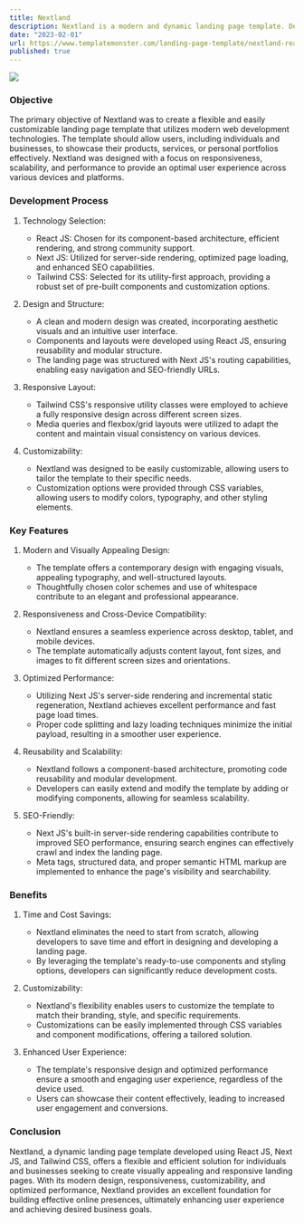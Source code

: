 ```yaml
---
title: Nextland
description: Nextland is a modern and dynamic landing page template. Developed using React JS, Next JS, and Tailwind CSS, Nextland aims to provide a robust foundation for building visually appealing and responsive landing pages. This study case outlines the project's objectives, development process, key features, and the benefits it offers to users.
date: "2023-02-01"
url: https://www.templatemonster.com/landing-page-template/nextland-react-next-js-tailwind-css-landing-page-template-308001.html
published: true
---
```


[![](/nextland.jpg)](https://www.templatemonster.com/landing-page-template/nextland-react-next-js-tailwind-css-landing-page-template-308001.html)

### Objective

The primary objective of Nextland was to create a flexible and easily customizable landing page template that utilizes modern web development technologies. The template should allow users, including individuals and businesses, to showcase their products, services, or personal portfolios effectively. Nextland was designed with a focus on responsiveness, scalability, and performance to provide an optimal user experience across various devices and platforms.

### Development Process

1. Technology Selection:

   - React JS: Chosen for its component-based architecture, efficient rendering, and strong community support.
   - Next JS: Utilized for server-side rendering, optimized page loading, and enhanced SEO capabilities.
   - Tailwind CSS: Selected for its utility-first approach, providing a robust set of pre-built components and customization options.

2. Design and Structure:

   - A clean and modern design was created, incorporating aesthetic visuals and an intuitive user interface.
   - Components and layouts were developed using React JS, ensuring reusability and modular structure.
   - The landing page was structured with Next JS's routing capabilities, enabling easy navigation and SEO-friendly URLs.

3. Responsive Layout:

   - Tailwind CSS's responsive utility classes were employed to achieve a fully responsive design across different screen sizes.
   - Media queries and flexbox/grid layouts were utilized to adapt the content and maintain visual consistency on various devices.

4. Customizability:
   - Nextland was designed to be easily customizable, allowing users to tailor the template to their specific needs.
   - Customization options were provided through CSS variables, allowing users to modify colors, typography, and other styling elements.

### Key Features

1. Modern and Visually Appealing Design:

   - The template offers a contemporary design with engaging visuals, appealing typography, and well-structured layouts.
   - Thoughtfully chosen color schemes and use of whitespace contribute to an elegant and professional appearance.

2. Responsiveness and Cross-Device Compatibility:

   - Nextland ensures a seamless experience across desktop, tablet, and mobile devices.
   - The template automatically adjusts content layout, font sizes, and images to fit different screen sizes and orientations.

3. Optimized Performance:

   - Utilizing Next JS's server-side rendering and incremental static regeneration, Nextland achieves excellent performance and fast page load times.
   - Proper code splitting and lazy loading techniques minimize the initial payload, resulting in a smoother user experience.

4. Reusability and Scalability:

   - Nextland follows a component-based architecture, promoting code reusability and modular development.
   - Developers can easily extend and modify the template by adding or modifying components, allowing for seamless scalability.

5. SEO-Friendly:
   - Next JS's built-in server-side rendering capabilities contribute to improved SEO performance, ensuring search engines can effectively crawl and index the landing page.
   - Meta tags, structured data, and proper semantic HTML markup are implemented to enhance the page's visibility and searchability.

### Benefits

1. Time and Cost Savings:

   - Nextland eliminates the need to start from scratch, allowing developers to save time and effort in designing and developing a landing page.
   - By leveraging the template's ready-to-use components and styling options, developers can significantly reduce development costs.

2. Customizability:

   - Nextland's flexibility enables users to customize the template to match their branding, style, and specific requirements.
   - Customizations can be easily implemented through CSS variables and component modifications, offering a tailored solution.

3. Enhanced User Experience:
   - The template's responsive design and optimized performance ensure a smooth and engaging user experience, regardless of the device used.
   - Users can showcase their content effectively, leading to increased user engagement and conversions.

### Conclusion

Nextland, a dynamic landing page template developed using React JS, Next JS, and Tailwind CSS, offers a flexible and efficient solution for individuals and businesses seeking to create visually appealing and responsive landing pages. With its modern design, responsiveness, customizability, and optimized performance, Nextland provides an excellent foundation for building effective online presences, ultimately enhancing user experience and achieving desired business goals.
